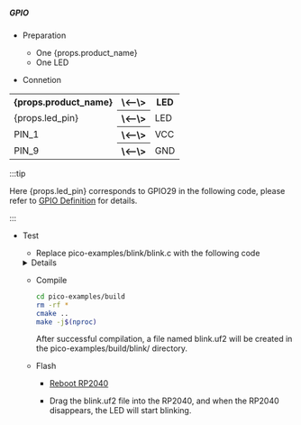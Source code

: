 ##### GPIO

- Preparation

    - One {props.product_name}
    - One LED

- Connetion

<table>
    <tr>
        <th>{props.product_name}</th>
        <th>\<--\></th>
        <th>LED</th>
    </tr>
    <tr>
        <td>{props.led_pin}</td>
        <th>\<--\></th>
        <td>LED</td>
    </tr>
    <tr>
        <td>PIN_1</td>
        <th>\<--\></th>
        <td>VCC</td>
    </tr>
    <tr>
        <td>PIN_9</td>
        <th>\<--\></th>
        <td>GND</td>
    </tr>

</table>

:::tip

Here {props.led_pin} corresponds to GPIO29 in the following code, please refer to <a href={props.gpio_definition}>GPIO Definition</a> for details.

:::

- Test

    - Replace pico-examples/blink/blink.c with the following code

    <details>

      <summary>blink.c</summary>

        ```c

        #include "pico/stdlib.h"
        #define BLINK_PIN 29 // GPIO29

        int main() {

            gpio_init(BLINK_PIN);
            gpio_set_dir(BLINK_PIN, GPIO_OUT);

            while (true) {
                gpio_put(BLINK_PIN, 1);
                sleep_ms(250);
                gpio_put(BLINK_PIN, 0);
                sleep_ms(250);
            }
        }

        ```

    </details>


    - Compile

        ```bash
        cd pico-examples/build
        rm -rf *
        cmake ..
        make -j$(nproc)
        ```

        After successful compilation, a file named blink.uf2 will be created in the pico-examples/build/blink/ directory.

  - Flash

    - <a href={props.flash_url}>Reboot RP2040</a>

    - Drag the blink.uf2 file into the RP2040, and when the RP2040 disappears, the LED will start blinking.
